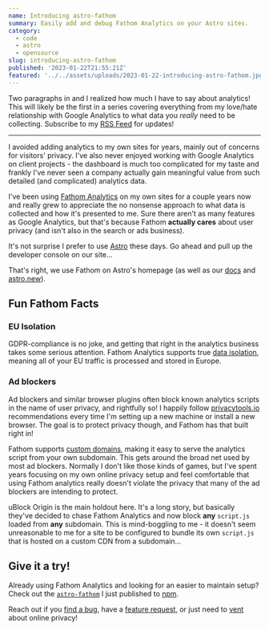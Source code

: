 ```yaml
---
name: Introducing astro-fathom
summary: Easily add and debug Fathom Analytics on your Astro sites.
category:
  - code
  - astro
  - opensource
slug: introducing-astro-fathom
published: '2023-01-22T21:55:21Z'
featured: '../../assets/uploads/2023-01-22-introducing-astro-fathom.jpg'
---
```



Two paragraphs in and I realized how much I have to say about analytics! This will likely be the first in a series covering everything from my love/hate relationship with Google Analytics to what data you _really_ need to be collecting. Subscribe to my [RSS Feed](https://tonysull.co/articles/feed.xml) for updates!

---

I avoided adding analytics to my own sites for years, mainly out of concerns for visitors' privacy. I've also never enjoyed working with Google Analytics on client projects - the dashboard is much too complicated for my taste and frankly I've never seen a company actually gain meaningful value from such detailed (and complicated) analytics data.

I've been using [Fathom Analytics](https://usefathom.com) on my own sites for a couple years now and really grew to appreciate the no nonsense approach to what data is collected and how it's presented to me. Sure there aren't as many features as Google Analytics, but that's because Fathom **actually cares** about user privacy (and isn't also in the search or ads business).

It's not surprise I prefer to use [Astro](https://astro.build) these days. Go ahead and pull up the developer console on our site...

<ArticlePhoto
	src={devtools}
	caption="Browser developer tools showing Fathom analytics running on https://astro.build"
	alt="Fathom Analytics loading their main script.js bundle"
/>

That's right, we use Fathom on Astro's homepage (as well as our [docs](https://docs.astro.build) and [astro.new](https://astro.new)).

## Fun Fathom Facts

### EU Isolation

GDPR-compliance is no joke, and getting that right in the analytics business takes some serious attention. Fathom Analytics supports true [data isolation](https://usefathom.com/features/eu-isolation), meaning all of your EU traffic is processed and stored in Europe.

### Ad blockers

Ad blockers and similar browser plugins often block known analytics scripts in the name of user privacy, and rightfully so! I happily follow [privacytools.io](https://privacytools.io) recommendations every time I'm setting up a new machine or install a new browser. The goal is to protect privacy though, and Fathom has that built right in!

Fathom supports [custom domains](https://usefathom.com/features/custom-domains), making it easy to serve the analytics script from your own subdomain. This gets around the broad net used by most ad blockers. Normally I don't like those kinds of games, but I've spent years focusing on my own online privacy setup and feel comfortable that using Fathom analytics really doesn't violate the privacy that many of the ad blockers are intending to protect.

uBlock Origin is the main holdout here. It's a long story, but basically they've decided to chase Fathom Analytics and now block **any** `script.js` loaded from **any** subdomain. This is mind-boggling to me - it doesn't seem unreasonable to me for a site to be configured to bundle its own `script.js` that is hosted on a custom CDN from a subdomain...

## Give it a try!

Already using Fathom Analytics and looking for an easier to maintain setup? Check out the [`astro-fathom`](https://github.com/tony-sull/astro-fathom) I just published to [npm](https://www.npmjs.com/package/astro-fathom).

Reach out if you [find a bug](https://github.com/tony-sull/astro-fathom/issues), have a [feature request](https://github.com/tony-sull/astro-fathom/discussions), or just need to [vent](https://twitter.com/tonysull_co) about online privacy!
